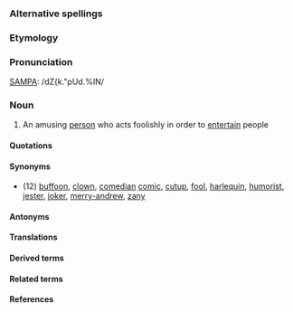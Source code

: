 ===Alternative spellings===

===Etymology===

===Pronunciation===

[[SAMPA]]: /dZ{k."pUd.%IN/

===Noun===

#An amusing [[person]] who acts foolishly in order to [[entertain]] people

====Quotations====

====Synonyms====

* (12) [[buffoon]], [[clown]], [[comedian]] [[comic]], [[cutup]], [[fool]], [[harlequin]], [[humorist]], [[jester]], [[joker]], [[merry-andrew]], [[zany]]

====Antonyms====

====Translations====

====Derived terms====

====Related terms====

====References====